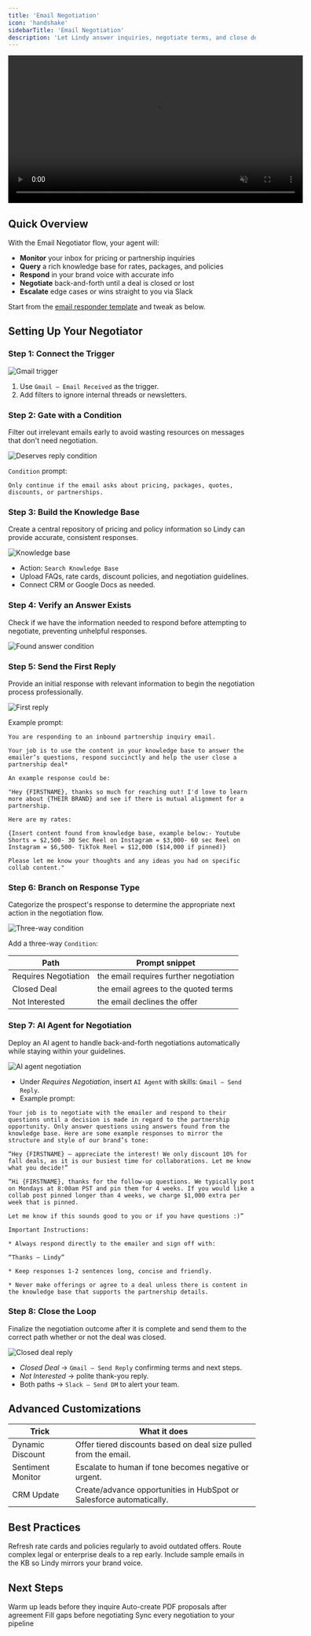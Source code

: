 ```yaml
---
title: 'Email Negotiation'
icon: 'handshake'
sidebarTitle: 'Email Negotiation'
description: 'Let Lindy answer inquiries, negotiate terms, and close deals—then loop you in.'
---
```


<div style={{ display: 'flex', justifyContent: 'center', margin: '2rem 0' }}>
  <div className="video-card">
    <video
      src="https://lindy-docs-content.nyc3.digitaloceanspaces.com/Human%20in%20Loop.mp4"
      width="600"
      autoPlay
      muted
      loop
      playsInline
      style={{ display: 'block', width: '100%', borderRadius: '16px' }}
    />
  </div>
</div>

## Quick Overview

With the Email Negotiator flow, your agent will:

- **Monitor** your inbox for pricing or partnership inquiries  
- **Query** a rich knowledge base for rates, packages, and policies  
- **Respond** in your brand voice with accurate info  
- **Negotiate** back-and-forth until a deal is closed or lost  
- **Escalate** edge cases or wins straight to you via Slack  

Start from the [email responder template](https://chat.lindy.ai/marketplace/?templateId=66bfc603ea73bec3fea906db) and tweak as below.

## Setting Up Your Negotiator

### Step 1: Connect the Trigger

<Frame>
  <img src="/lindy-brand-assets/email-negotiator-trigger.png" alt="Gmail trigger" />
</Frame>

1. Use `Gmail – Email Received` as the trigger.  
2. Add filters to ignore internal threads or newsletters.

### Step 2: Gate with a Condition

Filter out irrelevant emails early to avoid wasting resources on messages that don't need negotiation.

<Frame>
  <img src="/lindy-brand-assets/email-negotiator-condition.png" alt="Deserves reply condition" />
</Frame>

`Condition` prompt:

```
Only continue if the email asks about pricing, packages, quotes, discounts, or partnerships.
```

### Step 3: Build the Knowledge Base

Create a central repository of pricing and policy information so Lindy can provide accurate, consistent responses.

<Frame>
  <img src="/lindy-brand-assets/email-negotiator-KB.png" alt="Knowledge base" />
</Frame>

- Action: `Search Knowledge Base`  
- Upload FAQs, rate cards, discount policies, and negotiation guidelines.  
- Connect CRM or Google Docs as needed.

### Step 4: Verify an Answer Exists

Check if we have the information needed to respond before attempting to negotiate, preventing unhelpful responses.

<Frame>
  <img src="/lindy-brand-assets/email-negotiator-found-action.png" alt="Found answer condition" />
</Frame>

### Step 5: Send the First Reply

Provide an initial response with relevant information to begin the negotiation process professionally.

<Frame>
  <img src="/lindy-brand-assets/email-negotiator-first-reply.png" alt="First reply" />
</Frame>

Example prompt:

```
You are responding to an inbound partnership inquiry email. 

Your job is to use the content in your knowledge base to answer the emailer’s questions, respond succinctly and help the user close a partnership deal*

An example response could be:

"Hey {FIRSTNAME}, thanks so much for reaching out! I'd love to learn more about {THEIR BRAND} and see if there is mutual alignment for a partnership.

Here are my rates:

{Insert content found from knowledge base, example below:- Youtube Shorts = $2,500- 30 Sec Reel on Instagram = $3,000- 60 sec Reel on Instagram = $6,500- TikTok Reel = $12,000 ($14,000 if pinned)}

Please let me know your thoughts and any ideas you had on specific collab content."
```

### Step 6: Branch on Response Type

Categorize the prospect's response to determine the appropriate next action in the negotiation flow.

<Frame>
  <img src="/lindy-brand-assets/email-negotiator-conditions.png" alt="Three-way condition" />
</Frame>

Add a three-way `Condition`:

| Path               | Prompt snippet                                                                     |
|--------------------|------------------------------------------------------------------------------------|
| Requires Negotiation | the email requires further negotiation                    |
| Closed Deal          | the email agrees to the quoted terms                                             |
| Not Interested       | the email declines the offer                                                     |

### Step 7: AI Agent for Negotiation

Deploy an AI agent to handle back-and-forth negotiations automatically while staying within your guidelines.

<Frame>
  <img src="/lindy-brand-assets/email-negotiator-ai-agent.png" alt="AI agent negotiation" />
</Frame>

- Under *Requires Negotiation*, insert `AI Agent` with skills: `Gmail – Send Reply`.  
- Example prompt:

```
Your job is to negotiate with the emailer and respond to their questions until a decision is made in regard to the partnership opportunity. Only answer questions using answers found from the knowledge base. Here are some example responses to mirror the structure and style of our brand’s tone:

“Hey {FIRSTNAME} – appreciate the interest! We only discount 10% for fall deals, as it is our busiest time for collaborations. Let me know what you decide!”

“Hi {FIRSTNAME}, thanks for the follow-up questions. We typically post on Mondays at 8:00am PST and pin them for 4 weeks. If you would like a collab post pinned longer than 4 weeks, we charge $1,000 extra per week that is pinned.

Let me know if this sounds good to you or if you have questions :)” 

Important Instructions: 

* Always respond directly to the emailer and sign off with: 

“Thanks – Lindy”

* Keep responses 1-2 sentences long, concise and friendly. 

* Never make offerings or agree to a deal unless there is content in the knowledge base that supports the partnership details.
```

### Step 8: Close the Loop

Finalize the negotiation outcome after it is complete and send them to the correct path whether or not the deal was closed.

<Frame>
  <img src="/lindy-brand-assets/email-negotiator-close-loop.png" alt="Closed deal reply" />
</Frame>

- *Closed Deal* → `Gmail – Send Reply` confirming terms and next steps.  
- *Not Interested* → polite thank-you reply.  
- Both paths → `Slack – Send DM` to alert your team.

## Advanced Customizations

| Trick              | What it does                                                        |
|--------------------|----------------------------------------------------------------------|
| Dynamic Discount   | Offer tiered discounts based on deal size pulled from the email.     |
| Sentiment Monitor  | Escalate to human if tone becomes negative or urgent.                |
| CRM Update         | Create/advance opportunities in HubSpot or Salesforce automatically. |

## Best Practices

<AccordionGroup>
  <Accordion title="Keep KB Current">
    Refresh rate cards and policies regularly to avoid outdated offers.
  </Accordion>

  <Accordion title="Human Escalation">
    Route complex legal or enterprise deals to a rep early.
  </Accordion>
  
  <Accordion title="Tone Matching">
    Include sample emails in the KB so Lindy mirrors your brand voice.
  </Accordion>
</AccordionGroup>

## Next Steps

<CardGroup cols={2}>
  <Card title="Multi-Channel Outbound" href="/tutorials/outbound" icon="paper-plane">
    Warm up leads before they inquire
  </Card>
  <Card title="Quote Generator" href="/tutorials/quote-generator" icon="file-invoice">
    Auto-create PDF proposals after agreement
  </Card>
  <Card title="Lead Enrichment" href="/tutorials/lead-enrichment" icon="address-card">
    Fill gaps before negotiating
  </Card>
  <Card title="CRM Auto-Log" href="/tutorials/crm-auto-log" icon="database">
    Sync every negotiation to your pipeline
  </Card>
</CardGroup>